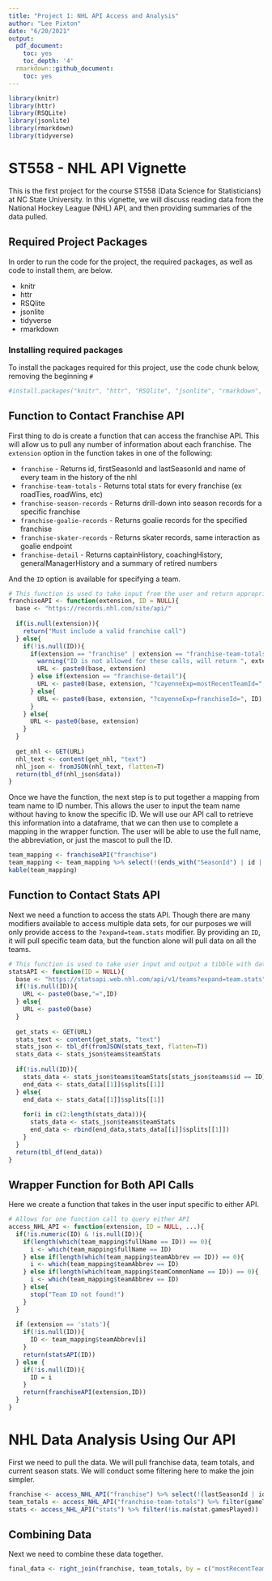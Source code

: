```yaml
---
title: "Project 1: NHL API Access and Analysis"
author: "Lee Pixton"
date: "6/20/2021"
output:
  pdf_document:
    toc: yes
    toc_depth: '4'
  rmarkdown::github_document:
    toc: yes
---
```


```r
library(knitr)
library(httr)
library(RSQLite)
library(jsonlite)
library(rmarkdown)
library(tidyverse)
```

# ST558 - NHL API Vignette

This is the first project for the course ST558 (Data Science for Statisticians) at NC State University. In this vignette, we will discuss reading data from the National Hockey League (NHL) API, and then providing summaries of the data pulled.

## Required Project Packages 
In order to run the code for the project, the required packages, as well as code to install them, are below.

* knitr
* httr
* RSQlite
* jsonlite 
* tidyverse
* rmarkdown

### Installing required packages
To install the packages required for this project, use the code chunk below, removing the beginning `#`
```r
#install.packages("knitr", "httr", "RSQlite", "jsonlite", "rmarkdown", "tidyverse")
```


## Function to Contact Franchise API
First thing to do is create a function that can access the franchise API. This will allow us to pull any number of information about each franchise. The `extension` option in the function takes in one of the following:

* `franchise` - Returns id, firstSeasonId and lastSeasonId and name of every team in the history of the nhl
* `franchise-team-totals` - Returns total stats for every franchise (ex roadTies, roadWins, etc)
* `franchise-season-records` - Returns drill-down into season records for a specific franchise
* `franchise-goalie-records` - Returns goalie records for the specified franchise
* `franchise-skater-records` - Returns skater records, same interaction as goalie endpoint
* `franchise-detail` - Returns captainHistory, coachingHistory, generalManagerHistory and a summary of retired numbers


And the `ID` option is available for specifying a team.

```r
# This function is used to take input from the user and return appropriate data from the NHL franchise API
franchiseAPI <- function(extension, ID = NULL){
  base <- "https://records.nhl.com/site/api/"
  
  if(is.null(extension)){
    return("Must include a valid franchise call")
  } else{
    if(!is.null(ID)){
      if(extension == "franchise" | extension == "franchise-team-totals"){
        warning("ID is not allowed for these calls, will return ", extension, "without ID")
        URL <- paste0(base, extension)
      } else if(extension == "franchise-detail"){
        URL <- paste0(base, extension, "?cayenneExp=mostRecentTeamId=", ID) 
      } else{
        URL <- paste0(base, extension, "?cayenneExp=franchiseId=", ID)
      }
    } else{
      URL <- paste0(base, extension) 
    }
  }
  
  get_nhl <- GET(URL)
  nhl_text <- content(get_nhl, "text")
  nhl_json <- fromJSON(nhl_text, flatten=T)
  return(tbl_df(nhl_json$data))
}
```

Once we have the function, the next step is to put together a mapping from team name to ID number. This allows the user to input the team name without having to know the specific ID. We will use our API call to retrieve this information into a dataframe, that we can then use to complete a mapping in the wrapper function. The user will be able to use the full name, the abbreviation, or just the mascot to pull the ID.
```r
team_mapping <- franchiseAPI("franchise")
team_mapping <- team_mapping %>% select(!(ends_with("SeasonId") | id | ends_with("PlaceName")))
kable(team_mapping)
```


## Function to Contact Stats API
Next we need a function to access the stats API. Though there are many modifiers available to access multiple data sets, for our purposes we will only provide access to the `?expand=team.stats` modifier. By providing an `ID`, it will pull specific team data, but the function alone will pull data on all the teams.

```r
# This function is used to take user input and output a tibble with data from the NHL Stats API
statsAPI <- function(ID = NULL){
  base <- "https://statsapi.web.nhl.com/api/v1/teams?expand=team.stats"
  if(!is.null(ID)){
    URL <- paste0(base,"=",ID)
  } else{
    URL <- paste0(base)
  }
  
  get_stats <- GET(URL)
  stats_text <- content(get_stats, "text")
  stats_json <- tbl_df(fromJSON(stats_text, flatten=T))
  stats_data <- stats_json$teams$teamStats
  
  if(!is.null(ID)){
    stats_data <- stats_json$teams$teamStats[stats_json$teams$id == ID]
    end_data <- stats_data[[1]]$splits[[1]]
  } else{
    end_data <- stats_data[[1]]$splits[[1]]
    
    for(i in c(2:length(stats_data))){
      stats_data <- stats_json$teams$teamStats
      end_data <- rbind(end_data,stats_data[[i]]$splits[[1]])
    }
  }
  return(tbl_df(end_data))
}
```

## Wrapper Function for Both API Calls
Here we create a function that takes in the user input specific to either API.
```r
# Allows for one function call to query either API
access_NHL_API <- function(extension, ID = NULL, ...){
  if(!is.numeric(ID) & !is.null(ID)){
    if(length(which(team_mapping$fullName == ID)) == 0){
      i <- which(team_mapping$fullName == ID)
    } else if(length(which(team_mapping$teamAbbrev == ID)) == 0){
      i <- which(team_mapping$teamAbbrev == ID)
    } else if(length(which(team_mapping$teamCommonName == ID)) == 0){
      i <- which(team_mapping$teamAbbrev == ID)
    } else{
      stop("Team ID not found!")
    }
  }
  
  if (extension == 'stats'){
    if(!is.null(ID)){
      ID <- team_mapping$teamAbbrev[i]
    }
    return(statsAPI(ID))
  } else {
    if(!is.null(ID)){
      ID = i
    }
    return(franchiseAPI(extension,ID))
  }
}
```

# NHL Data Analysis Using Our API
First we need to pull the data. We will pull franchise data, team totals, and current season stats. We will conduct some filtering here to make the join simpler.
```r
franchise <- access_NHL_API("franchise") %>% select(!(lastSeasonId | id))
team_totals <- access_NHL_API("franchise-team-totals") %>% filter(gameTypeId == 2 & activeFranchise == 1 & is.na(lastSeasonId)) %>% select(!(ends_with("SeasonId") | id))
stats <- access_NHL_API("stats") %>% filter(!is.na(stat.gamesPlayed))
```

## Combining Data
Next we need to combine these data together. 
```r
final_data <- right_join(franchise, team_totals, by = c("mostRecentTeamId" = "teamId")) %>% inner_join(stats, by = c("teamName" = "team.name")) 
```








